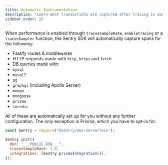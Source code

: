```yaml
---
title: Automatic Instrumentation
description: "Learn what transactions are captured after tracing is enabled."
sidebar_order: 10
---
```


When performance is enabled through `tracesSampleRate`, `enableTracing` or a `tracesSampler` function, the Sentry SDK will automatically capture spans for the following:

- Fastify routes & middlewares
- HTTP requests made with `http`, `https` and `fetch`
- DB queries made with:
- `mysql`
- `mysql2`
- `pg`
- `graphql` (including Apollo Server)
- `mongo`
- `mongoose`
- `prisma`
- `ioredis`

All of these are automatically set up for you without any further configuration. The only exception is Prisma, which you have to opt-in for:

```javascript
const Sentry = require("@sentry/aws-serverless");

Sentry.init({
  dsn: "___PUBLIC_DSN___",
  tracesSampleRate: 1.0,
  integrations: [Sentry.prismaIntegration()],
});
```
